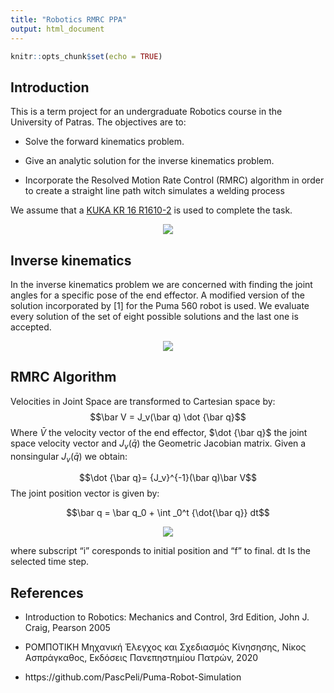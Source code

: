 ```yaml
---
title: "Robotics RMRC PPA"
output: html_document
---
```


```r
knitr::opts_chunk$set(echo = TRUE)
```

## Introduction
This is a term project for an undergraduate Robotics course in the University of Patras. The objectives are to:

- Solve the forward kinematics problem.

- Give an analytic solution for the inverse kinematics problem.

- Incorporate the Resolved Motion Rate Control (RMRC) algorithm in order to create a straight line path witch simulates a welding process

We assume that a [KUKA KR 16 R1610-2](https://www.kuka.com/-/media/kuka-downloads/imported/6b77eecacfe542d3b736af377562ecaa/0000321015_en.pdf?rev=20f511ef7e0c47fe987dfa0f848ff85b&hash=AC1B029A917A8FEB6D95DEBFBC2E2873) is used to complete the task.

<p align="center">
  <img src="C:\Users\Alexandros\Downloads/Kuka-KR-16-R1610-2.png" />
</p>

## Inverse kinematics
In the inverse kinematics problem we are concerned with finding the joint angles for a specific pose of the end effector. A modified version of the solution incorporated by [1] for the Puma 560 robot is used. We evaluate every solution of the set of eight possible solutions and the last one is accepted.

<p align="center">
  <img src="https://raw.githubusercontent.com/PascPeli/Puma-Robot-Simulation/master/data/presentation/images/Figure8.png" />
</p>

## RMRC Algorithm
Velocities in Joint Space are transformed to Cartesian space by:
$$\bar V = J_v(\bar q) \dot {\bar q}$$
Where $\bar V$ the velocity vector of the end effector, $\dot {\bar q}$ the joint space velocity vector and $J_v(\bar q)$ the Geometric Jacobian matrix. Given a nonsingular $J_v(\bar q)$ we obtain:

$$\dot {\bar q}= {J_v}^{-1}(\bar q)\bar V$$
The joint position vector is given by:

$$\bar q = \bar q_0 + \int _0^t {\dot{\bar q}} dt$$

<p align="center">
  <img src="C:\Users\Alexandros\Downloads/RMRC_flow_chart_page-0001.jpg" />
</p>

where subscript "i" coresponds to initial position and "f" to final. dt Is the selected time step.

## References

- Introduction to Robotics: Mechanics and Control, 3rd Edition, John J. Craig, Pearson 2005

- ΡΟΜΠΟΤΙΚΗ Μηχανική Έλεγχος και Σχεδιασμός Κίνησησης, Νίκος Ασπράγκαθος, Εκδόσεις Πανεπηστημίου Πατρών, 2020

- https://github.com/PascPeli/Puma-Robot-Simulation